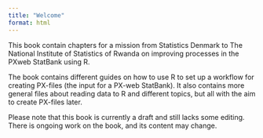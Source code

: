 ```yaml
---
title: "Welcome"
format: html
---
```


This book contain chapters for a mission from Statistics Denmark to 
The National Institute of Statistics of Rwanda on improving processes in 
the PXweb StatBank using R.

The book contains different guides on how to use R to set up a workflow
for creating PX-files (the input for a PX-web StatBank). It also contains
more general files about reading data to R and different topics,
but all with the aim to create PX-files later.

Please note that this book is currently a draft and still lacks some editing. There is ongoing work on the book, and its content may change.
